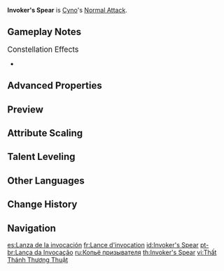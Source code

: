 {{Talent Infobox
|image         = Talent Invoker's Spear.png
|character     = Cyno
|type          = Normal Attack
|info          = '''Normal Attack'''<br />Performs up to four consecutive spear strikes.<br /><br />'''Charged Attack'''<br />Consumes a certain amount of Stamina to lunge forward, dealing damage to enemies along the way.<br /><br />'''Plunging Attack'''<br />Plunges from mid-air to strike the ground below, damaging opponents along the path and dealing AoE DMG upon impact.
|scale_att1    = ATK
|hit1          = 49.3-104.2%
|hit2          = 47.9-101.4%
|hit3          = 29.3+23.3-62+62%
|hit4          = 75.9-160.6%
|charged       = 122.4-259%
|chargedStamina= 25
|plunge        = 63.9-135.3%
|plungeLow     = 127.8-270.5%
|plungeHigh    = 159.7-337.9%
}}
'''Invoker's Spear''' is [[Cyno]]'s [[Normal Attack]].

==Gameplay Notes==
;<big>Constellation Effects</big>
* {{TalentNote|constellation|2|Ceremony: Homecoming of Spirits}}

==Advanced Properties==
{{Advanced Properties
|title   = Normal Attack 1-Hit
|gu      = 1U
|icdtag  = Normal Attack
|icdtype = 2.5s/3 Hits
|poise   = 45.8208
|impulse = 3

|title2   = Normal Attack 2-Hit
|gu2      = 1U
|icdtag2  = Normal Attack
|icdtype2 = 2.5s/3 Hits
|poise2   = 44.5776
|impulse2 = 3

|title3   = Normal Attack 3-Hit A
|gu3      = 1U
|icdtag3  = Normal Attack
|icdtype3 = 2.5s/3 Hits
|poise3   = 27.2616
|impulse3 = 2

|title4   = Normal Attack 3-Hit B
|gu4      = 1U
|icdtag4  = Normal Attack
|icdtype4 = 2.5s/3 Hits
|poise4   = 27.2616
|impulse4 = 3

|title5   = Normal Attack 4-Hit
|gu5      = 1U
|icdtag5  = Normal Attack
|icdtype5 = 2.5s/3 Hits
|poise5   = 70.596
|impulse5 = 5

|title6   = Charged Attack
|gu6      = 1U
|icdtag6  = Charged Attack
|icdtype6 = 0.5s
|poise6   = 120
|impulse6 = 5

|title7   = Plunging Attack Collision
|gu7      = 0U
|icdtag7  = none
|poise7   = 25
|impulse7 = 2

|title8   = Low Plunge
|gu8      = 1U
|icdtag8  = none
|poise8   = 100
|impulse8 = 4
|blunt8   = 1

|title9   = High Plunge
|gu9      = 1U
|icdtag9  = none
|poise9   = 150
|impulse9 = 7
|blunt9   = 1
}}

==Preview==
{{Preview
|file1 = Invoker's Spear Normal Preview
|caption1 = Normal Attack

|file2 = Invoker's Spear Charged Preview
|caption2 = Charged Attack

|file3 = Invoker's Spear Plunge Preview
|caption3 = Plunging Attack
}}
{{Clr}}

==Attribute Scaling==
{{Talent Scaling
|talentType=Normal Attack
|levels=11
|order=hit1,hit2,hit3,hit4,charged_title,charged,stamina,plunge_title,plunge,plungelow,plungehigh
|titles=1-Hit DMG (%),2-Hit DMG (%),3-Hit DMG (%),4-Hit DMG (%),Charaged Attack,Charged Attack DMG (%),Charged Attack Stamina Cost,Plunging Attack,Plunge DMG (%),Low Plunge DMG (%),High Plunge DMG (%)
|hit1_1=49.26
|hit1_2=53.27
|hit1_3=57.28
|hit1_4=63
|hit1_5=67.01
|hit1_6=71.59
|hit1_7=77.9
|hit1_8=84.2
|hit1_9=90.5
|hit1_10=97.37
|hit1_11=104.24
|hit2_1=47.92
|hit2_2=51.82
|hit2_3=55.72
|hit2_4=61.29
|hit2_5=65.19
|hit2_6=69.65
|hit2_7=75.78
|hit2_8=81.91
|hit2_9=88.04
|hit2_10=94.73
|hit2_11=101.41
|hit3_1=29.31+29.31
|hit3_2=31.69+31.69
|hit3_3=34.08+34.08
|hit3_4=37.48+37.48
|hit3_5=39.87+39.87
|hit3_6=42.6+42.6
|hit3_7=46.34+46.34
|hit3_8=50.09+50.09
|hit3_9=53.84+53.84
|hit3_10=57.93+57.93
|hit3_11=62.02+62.02
|hit4_1=75.89
|hit4_2=82.07
|hit4_3=88.24
|hit4_4=97.07
|hit4_5=103.25
|hit4_6=110.31
|hit4_7=120.01
|hit4_8=129.72
|hit4_9=139.43
|hit4_10=150.02
|hit4_11=160.61
|charged_1=122.38
|charged_2=132.34
|charged_3=142.3
|charged_4=156.53
|charged_5=166.49
|charged_6=177.88
|charged_7=193.53
|charged_8=209.18
|charged_9=224.83
|charged_10=241.91
|charged_11=258.99
|stamina=25
|plunge_1=63.93
|plunge_2=69.14
|plunge_3=74.34
|plunge_4=81.77
|plunge_5=86.98
|plunge_6=92.92
|plunge_7=101.1
|plunge_8=109.28
|plunge_9=117.46
|plunge_10=126.38
|plunge_11=135.3
|plungelow_1=127.84
|plungelow_2=138.24
|plungelow_3=148.65
|plungelow_4=163.51
|plungelow_5=173.92
|plungelow_6=185.81
|plungelow_7=202.16
|plungelow_8=218.51
|plungelow_9=234.86
|plungelow_10=252.7
|plungelow_11=270.54
|plungehigh_1=159.68
|plungehigh_2=172.67
|plungehigh_3=185.67
|plungehigh_4=204.24
|plungehigh_5=217.23
|plungehigh_6=232.09
|plungehigh_7=252.51
|plungehigh_8=272.93
|plungehigh_9=293.36
|plungehigh_10=315.64
|plungehigh_11=337.92
}}

==Talent Leveling==
{{Talent Upgrade|Cyno}}

==Other Languages==
{{Other Languages
|en      = Invoker's Spear
|zhs     = 七圣枪术
|zhs_rm  = Qīshèng Qiāngshù
|zht     = 七聖槍術
|zht_rm  = Qīshèng Qiāngshù
|zh_tl   = Seven Saint Spearmanship
|ja      = 七聖槍術
|ja_rm   = Shichi-sei Soujutsu{{Assumed}}
|ja_tl   = Seven Saint Spearmanship
|ko      = 일곱 {{tt|성인|聖人}}의 {{tt|창술|槍術}}
|ko_rm   = Ilgop Seong'in-ui Changsul
|ko_tl   = Seven Saints' Spearmanship
|es      = Lanza de la invocación
|es_tl   = Spear of Invocation
|fr      = Lance d'invocation
|fr_tl   = Invocation Spear
|ru      = Копьё призывателя
|ru_tl   = Invoker's Spear
|th      = Invoker's Spear
|vi      = Thất Thánh Thương Thuật
|vi_tl   = Seven Saint Spearmanship
|de      = Speertechnik der Beschwörer
|de_tl   = Spear Art of the Invoker
|id      = Invoker's Spear
|pt      = Lança da Invocação
|pt_tl   = Spear of the Invocation
|tr      = Çağrı Mızrağı
|tr_tl   = 
|it      = Lancia dell'evocatore
|it_tl   = Summoner's Spear
}}

==Change History==
{{Change History|3.1}}

==Navigation==
{{Talent Navbox|Cyno}}

[[es:Lanza de la invocación]]
[[fr:Lance d'invocation]]
[[id:Invoker's Spear]]
[[pt-br:Lança da Invocação]]
[[ru:Копьё призывателя]]
[[th:Invoker's Spear]]
[[vi:Thất Thánh Thương Thuật]]